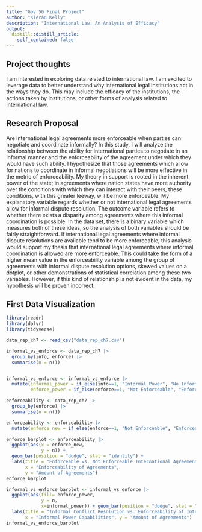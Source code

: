 ```yaml
---
title: "Gov 50 Final Project"
author: "Kieran Kelly"
description: "International Law: An Analysis of Efficacy"
output:
  distill::distill_article:
    self_contained: false
---
```




## Project thoughts

I am interested in exploring data related to international law. I am excited to leverage data to better understand why international legal institutions act in the ways they do. This may include the efficacy of the institutions, the actions taken by institutions, or other forms of analysis related to international law.

## Research Proposal

Are international legal agreements more enforceable when parties can negotiate and coordinate informally? In this study, I will analyze the relationship between the ability for international parties to negotiate in an informal manner and the enforceability of the agreement under which they would have such ability. I hypothesize that those agreements which allow for nations to coordinate in informal negotiations will be more effective in the metric of enforceability. My theory in support is rooted in the inherent power of the state; in agreements where nation states have more authority over the conditions with which they can interact with their peers, these conditions, with this greater leeway, will be more enforceable. My explanatory variable regards whether or not international legal agreements allow for informal dispute resolution. The outcome variable refers to whether there exists a disparity among agreements where this informal coordination is possible. In the data set, there is a binary variable which measures both of these ideas, so the analysis of both variables should be fairly straightforward. If international legal agreements where informal dispute resolutions are available tend to be more enforceable, this analysis would support my thesis that international legal agreements where informal coordination is allowed are more enforceable. This could take the form of a higher mean value in the enforceability variable among the group of agreements with informal dispute resolution options, skewed values on a dotplot, or other demonstrations of statistical correlation among these two variables. However, if this kind of relationship is not evident in the data, my hypothesis will be proven incorrect.

## First Data Visualization

```r
library(readr)
library(dplyr)
library(tidyverse)
```



```r
data_rep_ch7 <- read_csv("data_rep_ch7.csv")

informal_vs_enforce <- data_rep_ch7 |>
  group_by(info, enforce) |>
  summarise(n = n())


informal_vs_enforce <- informal_vs_enforce |>
  mutate(informal_power = if_else(info==1, "Informal Power", "No Informal Power"),
         enforce_power = if_else(enforce==1, "Not Enforceable", "Enforceable"))
```
```r

enforceability <- data_rep_ch7 |>
  group_by(enforce) |>
  summarise(n = n())

enforceability <- enforceability |>
  mutate(enforce_new = if_else(enforce==1, "Not Enforceable", "Enforceable"))

enforce_barplot <- enforceability |>
  ggplot(aes(x = enforce_new,
             y = n)) + 
  geom_bar(position = "dodge", stat = "identity") +
  labs(title = "Enforceable vs. Not Enforceable International Agreements",
       x = "Enforceability of Agreements",
       y = "Amount of Agreements")
enforce_barplot
```


```r
informal_vs_enforce_barplot <- informal_vs_enforce |>
  ggplot(aes(fill= enforce_power,
             y = n,
             x=informal_power)) + geom_bar(position = "dodge", stat = "identity") +
  labs(title = "Informal Conflict Resolution vs. Enforceability of International Agreements",
       x = "Informal Power Capabilities", y = "Amount of Agreements")
informal_vs_enforce_barplot
```
```r

```

